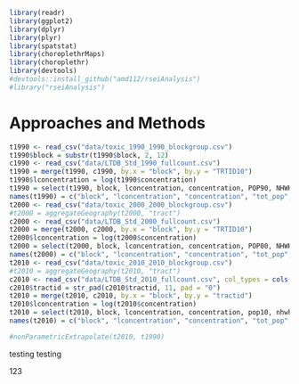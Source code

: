 ```r
library(readr)
library(ggplot2)
library(dplyr)
library(plyr)
library(spatstat)
library(choroplethrMaps)
library(choroplethr)
library(devtools)
#devtools::install_github("amd112/rseiAnalysis")
#library("rseiAnalysis")
```

# Approaches and Methods {#ref-labels}

```r
t1990 <- read_csv("data/toxic_1990_1990_blockgroup.csv")
t1990$block = substr(t1990$block, 2, 12)
c1990 <- read_csv("data/LTDB_Std_1990_fullcount.csv")
t1990 = merge(t1990, c1990, by.x = "block", by.y = "TRTID10")
t1990$lconcentration = log(t1990$concentration)
t1990 = select(t1990, block, lconcentration, concentration, POP90, NHWHT90, NHBLK90, HISP90, OWN90, RENT90)
names(t1990) = c("block", "lconcentration", "concentration", "tot_pop", "white", "black", "hispanic", "owners", "renters")
t2000 <- read_csv("data/toxic_2000_2000_blockgroup.csv")
#t2000 = aggregateGeography(t2000, "tract")
c2000 <- read_csv("data/LTDB_Std_2000_fullcount.csv")
t2000 = merge(t2000, c2000, by.x = "block", by.y = "TRTID10")
t2000$lconcentration = log(t2000$concentration)
t2000 = select(t2000, block, lconcentration, concentration, POP00, NHWHT00, NHBLK00, HISP00, OWN00, RENT00)
names(t2000) = c("block", "lconcentration", "concentration", "tot_pop", "white", "black", "hispanic", "owners", "renters")
t2010 <- read_csv("data/toxic_2010_2010_blockgroup.csv")
#t2010 = aggregateGeography(t2010, "tract")
c2010 <- read_csv("data/LTDB_Std_2010_fullcount.csv", col_types = cols(tractid = col_character()))
c2010$tractid = str_pad(c2010$tractid, 11, pad = "0")
t2010 = merge(t2010, c2010, by.x = "block", by.y = "tractid")
t2010$lconcentration = log(t2010$concentration)
t2010 = select(t2010, block, lconcentration, concentration, pop10, nhwht10, nhblk10, hisp10, own10, rent10)
names(t2010) = c("block", "lconcentration", "concentration", "tot_pop", "white", "black", "hispanic", "owners", "renters")
```

```r
#nonParametricExtrapolate(t2010, t1990)

```

testing testing 

123